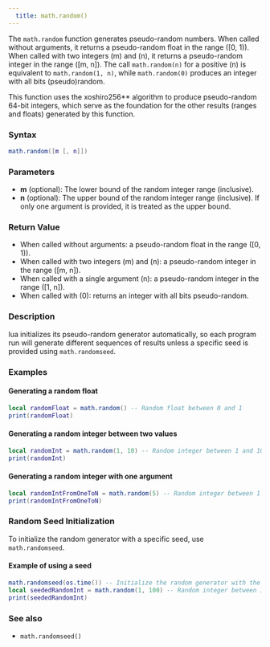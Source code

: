 ```yaml
---
  title: math.random() 
---
```


The `math.random` function generates pseudo-random numbers. When called without arguments, it returns a pseudo-random float in the range \([0, 1)\). When called with two integers \(m\) and \(n\), it returns a pseudo-random integer in the range \([m, n]\). The call `math.random(n)` for a positive \(n\) is equivalent to `math.random(1, n)`, while `math.random(0)` produces an integer with all bits (pseudo)random.

This function uses the xoshiro256** algorithm to produce pseudo-random 64-bit integers, which serve as the foundation for the other results (ranges and floats) generated by this function.

### Syntax  

```lua
math.random([m [, n]])
```

### Parameters  

- **m** (optional): The lower bound of the random integer range (inclusive).
- **n** (optional): The upper bound of the random integer range (inclusive). If only one argument is provided, it is treated as the upper bound.

### Return Value  

- When called without arguments: a pseudo-random float in the range \([0, 1)\).
- When called with two integers \(m\) and \(n\): a pseudo-random integer in the range \([m, n]\).
- When called with a single argument \(n\): a pseudo-random integer in the range \([1, n]\).
- When called with \(0\): returns an integer with all bits pseudo-random.

### Description  

lua initializes its pseudo-random generator automatically, so each program run will generate different sequences of results unless a specific seed is provided using `math.randomseed`.

### Examples  

#### Generating a random float

```lua
local randomFloat = math.random() -- Random float between 0 and 1
print(randomFloat)
```

#### Generating a random integer between two values

```lua
local randomInt = math.random(1, 10) -- Random integer between 1 and 10
print(randomInt)
```

#### Generating a random integer with one argument

```lua
local randomIntFromOneToN = math.random(5) -- Random integer between 1 and 5
print(randomIntFromOneToN)
```

### Random Seed Initialization  

To initialize the random generator with a specific seed, use `math.randomseed`.

#### Example of using a seed

```lua
math.randomseed(os.time()) -- Initialize the random generator with the current time
local seededRandomInt = math.random(1, 100) -- Random integer between 1 and 100
print(seededRandomInt)
```

### See also  

- `math.randomseed()`
